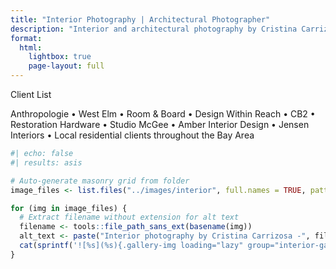 ```yaml
---
title: "Interior Photography | Architectural Photographer"
description: "Interior and architectural photography by Cristina Carrizosa. Professional photography for interior designers, architects, and luxury residential spaces."
format:
  html:
    lightbox: true
    page-layout: full
---
```


::: {.client-section}
::: {.client-header}
<div class="client-label">Client List</div>
<div class="client-names">
Anthropologie • West Elm • Room & Board • Design Within Reach • CB2 • Restoration Hardware • Studio McGee • Amber Interior Design • Jensen Interiors • Local residential clients throughout the Bay Area
</div>
:::
:::

::: {.masonry-grid}
```r
#| echo: false
#| results: asis

# Auto-generate masonry grid from folder
image_files <- list.files("../images/interior", full.names = TRUE, pattern = "\\.(jpg|jpeg|png|webp|gif)$")

for (img in image_files) {
  # Extract filename without extension for alt text
  filename <- tools::file_path_sans_ext(basename(img))
  alt_text <- paste("Interior photography by Cristina Carrizosa -", filename)
  cat(sprintf('![%s](%s){.gallery-img loading="lazy" group="interior-gallery"}\n\n', alt_text, img))
}
```
:::
